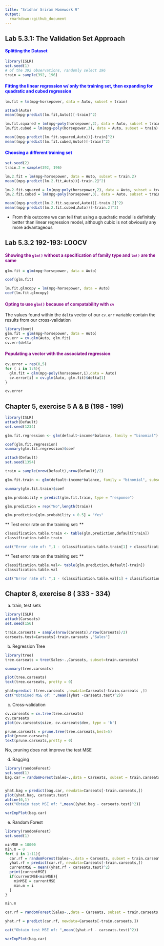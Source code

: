 ```yaml
---
title: "Sridhar Sriram Homework 9"
output:
  rmarkdown::github_document
---
```


## Lab 5.3.1: The Validation Set Approach

#### <span style="color:blue">Splitting the Dataset</span>

```r
library(ISLR)
set.seed(1)
# of the 392 observations, randomly select 196
train = sample(392, 196)
```

#### <span style="color:blue">Fitting the linear regression w/ only the training set, then expanding for quadratic and cubed regression</span>
```r
lm.fit = lm(mpg~horsepower, data = Auto, subset = train)

attach(Auto)
mean((mpg-predict(lm.fit,Auto))[-train]^2)

lm.fit.squared = lm(mpg~poly(horsepower,2), data = Auto, subset = train)
lm.fit.cubed = lm(mpg~poly(horsepower,3), data = Auto, subset = train)

mean((mpg-predict(lm.fit.squared,Auto))[-train]^2)
mean((mpg-predict(lm.fit.cubed,Auto))[-train]^2)
```

#### <span style="color:blue">Choosing a different training set</span>

```r
set.seed(2)
train.2 = sample(392, 196)

lm.2.fit = lm(mpg~horsepower, data = Auto, subset = train.2)
mean((mpg-predict(lm.2.fit,Auto))[-train.2]^2)

lm.2.fit.squared = lm(mpg~poly(horsepower,2), data = Auto, subset = train.2)
lm.2.fit.cubed = lm(mpg~poly(horsepower,3), data = Auto, subset = train.2)

mean((mpg-predict(lm.2.fit.squared,Auto))[-train.2]^2)
mean((mpg-predict(lm.2.fit.cubed,Auto))[-train.2]^2)
```

* From this outcome we can tell that using a quadratic model is definitely better than linear regression model, although cubic is not obviously any more advantageous


## Lab 5.3.2 192-193: LOOCV

#### <span style="color:purple">Showing the `glm()` without a specification of family type and `lm()` are the same</span>

```r
glm.fit = glm(mpg~horsepower, data = Auto)

coef(glm.fit)

lm.fit.glmcopy = lm(mpg~horsepower, data = Auto)
coef(lm.fit.glmcopy)
```

#### <span style="color:purple">Opting to use `glm()` because of compatability with `cv`</span>

The values found within the `delta` vector of our `cv.err` variable contain the results from our cross-validation
```r
library(boot)
glm.fit = glm(mpg~horsepower, data = Auto)
cv.err = cv.glm(Auto, glm.fit)
cv.err$delta
```

#### <span style="color:purple">Populating a vector with the associated regression </span>

```r

cv.error = rep(0,5)
for ( i in 1:5){
  glm.fit = glm(mpg~poly(horsepower,i),data = Auto)
  cv.error[i] = cv.glm(Auto, glm.fit)$delta[1]
}

cv.error
```


## Chapter 5, exercise 5 A & B (198 - 199)

```r
library(ISLR)
attach(Default)
set.seed(1234)

glm.fit.regression <- glm(default~income*balance, family = "binomial")

coef(glm.fit.regression)
summary(glm.fit.regression)$coef
```

```r
attach(Default)
set.seed(1354)

train = sample(nrow(Default),nrow(Default)/2)

glm.fit.train <- glm(default~income*balance, family = "binomial", subset=train)

summary(glm.fit.train)$coef

glm.probability = predict(glm.fit.train, type = "response")

glm.prediction = rep("No",length(train))

glm.prediction[glm.probability > 0.5] = "Yes"
```


** Test error rate on the training set: **

```r

classification.table.train <- table(glm.prediction,default[train])
classification.table.train

cat("Error rate of: ",1 - (classification.table.train[1] + classification.table.train[4])/5000)
```


** Test error rate on the training set: **

```r

classification.table.val<- table(glm.prediction,default[-train])
classification.table.val

cat("Error rate of: ",1 - (classification.table.val[1] + classification.table.val[4])/5000)

```

## Chapter 8, exercise 8 ( 333 - 334)

a) train, test sets

```r
library(ISLR)
attach(Carseats)
set.seed(156)

train.carseats = sample(nrow(Carseats),nrow(Carseats)/2)
carseats.test=Carseats[-train.carseats ,"Sales"]
```

b) Regression Tree

```r
library(tree)
tree.carseats = tree(Sales~.,Carseats, subset=train.carseats)

summary(tree.carseats)

plot(tree.carseats)
text(tree.carseats, pretty = 0)

yhat=predict (tree.carseats ,newdata=Carseats[-train.carseats ,])
cat("Obtained MSE of: ",mean((yhat -carseats.test)^2))
```

c) Cross-validation

```r
cv.carseats = cv.tree(tree.carseats)
cv.carseats
plot(cv.carseats$size, cv.carseats$dev, type = 'b')

prune.carseats = prune.tree(tree.carseats,best=5)
plot(prune.carseats)
text(prune.carseats,pretty = 0)


```

No, pruning does not improve the test MSE


d) Bagging

```r
library(randomForest)
set.seed(1)
bag.car = randomForest(Sales~.,data = Carseats, subset = train.carseats, importance = TRUE)


yhat.bag = predict(bag.car, newdata=Carseats[-train.carseats,])
plot(yhat.bag, carseats.test)
abline(0,1)
cat("Obtain test MSE of: ",mean((yhat.bag - carseats.test)^2))

varImpPlot(bag.car)
```

e) Random Forest


```r
library(randomForest)
set.seed(1)

minMSE = 10000
min.m = 0
for( i in 1:11){
  car.rf = randomForest(Sales~.,data = Carseats, subset = train.carseats, mtry = i,importance = TRUE)
  yhat.rf = predict(car.rf, newdata=Carseats[-train.carseats,])
  currentMSE = mean((yhat.rf - carseats.test)^2)
  print(currentMSE)
  if(currentMSE<minMSE){
    minMSE = currentMSE
    min.m = i
  }
}

min.m

car.rf = randomForest(Sales~.,data = Carseats, subset = train.carseats, mtry = i,importance = TRUE)

yhat.rf = predict(car.rf, newdata=Carseats[-train.carseats,])

cat("Obtain test MSE of: ",mean((yhat.rf - carseats.test)^2))

varImpPlot(bag.car)

```

